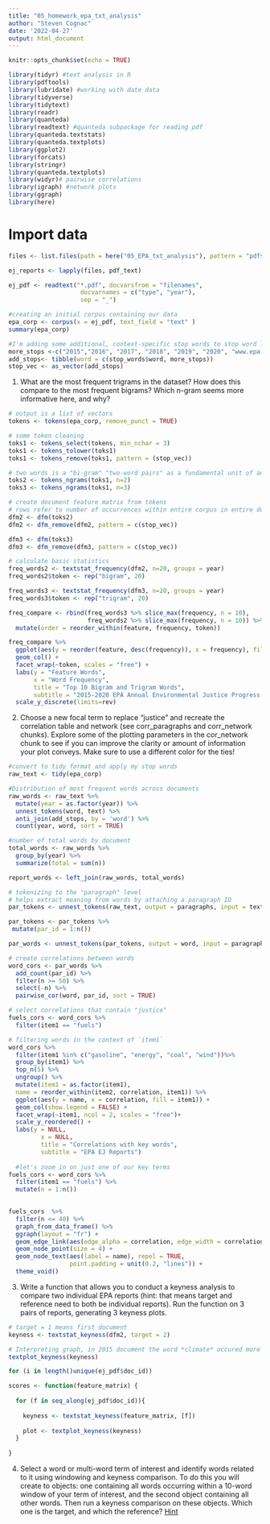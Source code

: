 ```yaml
---
title: "05_homework_epa_txt_analysis"
author: "Steven Cognac"
date: '2022-04-27'
output: html_document
---
```


```r
knitr::opts_chunk$set(echo = TRUE)
```

```r
library(tidyr) #text analysis in R
library(pdftools)
library(lubridate) #working with date data
library(tidyverse)
library(tidytext)
library(readr)
library(quanteda)
library(readtext) #quanteda subpackage for reading pdf
library(quanteda.textstats)
library(quanteda.textplots)
library(ggplot2)
library(forcats)
library(stringr)
library(quanteda.textplots)
library(widyr)# pairwise correlations
library(igraph) #network plots
library(ggraph)
library(here)
```


# Import data

```r
files <- list.files(path = here("05_EPA_txt_analysis"), pattern = "pdf$", full.names = T)

ej_reports <- lapply(files, pdf_text)

ej_pdf <- readtext("*.pdf", docvarsfrom = "filenames", 
                    docvarnames = c("type", "year"),
                    sep = "_")

#creating an initial corpus containing our data
epa_corp <- corpus(x = ej_pdf, text_field = "text" )
summary(epa_corp)

#I'm adding some additional, context-specific stop words to stop word lexicon
more_stops <-c("2015","2016", "2017", "2018", "2019", "2020", "www.epa.gov", "https")
add_stops<- tibble(word = c(stop_words$word, more_stops)) 
stop_vec <- as_vector(add_stops)

```

1.  What are the most frequent trigrams in the dataset? How does this compare to the most frequent bigrams? Which n-gram seems more informative here, and why?

```r
# output is a list of vectors
tokens <- tokens(epa_corp, remove_punct = TRUE)

# some token cleaning
toks1 <- tokens_select(tokens, min_nchar = 3)
toks1 <- tokens_tolower(toks1)
toks1 <- tokens_remove(toks1, pattern = (stop_vec))

# two words is a "bi-gram" "two-word pairs" as a fundamental unit of analysis
toks2 <- tokens_ngrams(toks1, n=2)
toks3 <- tokens_ngrams(toks1, n=3)

# create document feature matrix from tokens
# rows refer to number of occurrences within entire corpus in entire document
dfm2 <- dfm(toks2)
dfm2 <- dfm_remove(dfm2, pattern = c(stop_vec))

dfm3 <- dfm(toks3)
dfm3 <- dfm_remove(dfm3, pattern = c(stop_vec))

# calculate basic statistics
freq_words2 <- textstat_frequency(dfm2, n=20, groups = year)
freq_words2$token <- rep("bigram", 20)

freq_words3 <- textstat_frequency(dfm3, n=20, groups = year)
freq_words3$token <- rep("trigram", 20)
```

```r
freq_compare <- rbind(freq_words3 %>% slice_max(frequency, n = 10),
                      freq_words2 %>% slice_max(frequency, n = 10)) %>% 
  mutate(order = reorder_within(feature, frequency, token))

freq_compare %>% 
  ggplot(aes(y = reorder(feature, desc(frequency)), x = frequency), fill = token) +
  geom_col() +
  facet_wrap(~token, scales = "free") +
  labs(y = "Feature Words",
       x = "Word Frequency",
       title = "Top 10 Bigram and Trigram Words",
       subtitle = "2015-2020 EPA Annual Environmental Justice Progress Reports") +
  scale_y_discrete(limits=rev)
```


2.  Choose a new focal term to replace "justice" and recreate the correlation table and network (see corr_paragraphs and corr_network chunks). Explore some of the plotting parameters in the cor_network chunk to see if you can improve the clarity or amount of information your plot conveys. Make sure to use a different color for the ties!

```r
#convert to tidy format and apply my stop words
raw_text <- tidy(epa_corp)

#Distribution of most frequent words across documents
raw_words <- raw_text %>%
  mutate(year = as.factor(year)) %>%
  unnest_tokens(word, text) %>%
  anti_join(add_stops, by = 'word') %>%
  count(year, word, sort = TRUE)

#number of total words by document  
total_words <- raw_words %>% 
  group_by(year) %>% 
  summarize(total = sum(n))

report_words <- left_join(raw_words, total_words)

# tokenizing to the "paragraph" level
# helps extract meaning from words by attaching a paragraph ID
par_tokens <- unnest_tokens(raw_text, output = paragraphs, input = text, token = "paragraphs")

par_tokens <- par_tokens %>%
 mutate(par_id = 1:n())

par_words <- unnest_tokens(par_tokens, output = word, input = paragraphs, token = "words")

```


```r
# create correlations between words
word_cors <- par_words %>% 
  add_count(par_id) %>% 
  filter(n >= 50) %>% 
  select(-n) %>%
  pairwise_cor(word, par_id, sort = TRUE)

# select correlations that contain "justice"
fuels_cors <- word_cors %>% 
  filter(item1 == "fuels")

# filtering words in the context of `item1`
word_cors %>%
  filter(item1 %in% c("gasoline", "energy", "coal", "wind"))%>%
  group_by(item1) %>%
  top_n(5) %>%
  ungroup() %>%
  mutate(item1 = as.factor(item1),
  name = reorder_within(item2, correlation, item1)) %>%
  ggplot(aes(y = name, x = correlation, fill = item1)) + 
  geom_col(show.legend = FALSE) +
  facet_wrap(~item1, ncol = 2, scales = "free")+
  scale_y_reordered() +
  labs(y = NULL,
         x = NULL,
         title = "Correlations with key words",
         subtitle = "EPA EJ Reports")
  
  #let's zoom in on just one of our key terms
fuels_cors <- word_cors %>%
  filter(item1 == "fuels") %>%
  mutate(n = 1:n())
 
```


```r
fuels_cors  %>%
  filter(n <= 40) %>%
  graph_from_data_frame() %>%
  ggraph(layout = "fr") +
  geom_edge_link(aes(edge_alpha = correlation, edge_width = correlation), edge_colour = "firebrick3") +
  geom_node_point(size = 4) +
  geom_node_text(aes(label = name), repel = TRUE, 
                 point.padding = unit(0.2, "lines")) +
  theme_void()
```


3.  Write a function that allows you to conduct a keyness analysis to compare two individual EPA reports (hint: that means target and reference need to both be individual reports). Run the function on 3 pairs of reports, generating 3 keyness plots.

```r
# target = 1 means first document
keyness <- textstat_keyness(dfm2, target = 2)

# Interpreting graph, in 2015 document the word *climate* occured more than one would expect given the reference documents (remaining EPA PDF documents 2016-2020)
textplot_keyness(keyness)
```

```r
for (i in length()unique(ej_pdf$doc_id))
```


```r
scores <- function(feature_matrix) {
  
  for (f in seq_along(ej_pdf$doc_id)){
    
    keyness <- textstat_keyness(feature_matrix, [f])
    
    plot <- textplot_keyness(keyness)
  }
  
}
```





4.  Select a word or multi-word term of interest and identify words related to it using windowing and keyness comparison. To do this you will create to objects: one containing all words occurring within a 10-word window of your term of interest, and the second object containing all other words. Then run a keyness comparison on these objects. Which one is the target, and which the reference? [Hint](https://tutorials.quanteda.io/advanced-operations/target-word-collocations/)

```r

```

